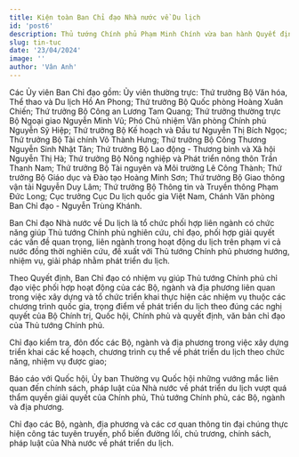 ---
title: Kiện toàn Ban Chỉ đạo Nhà nước về Du lịch
id: 'post6'
description: Thủ tướng Chính phủ Phạm Minh Chính vừa ban hành Quyết định số 335/QĐ-TTg  ngày 24/4 về kiện toàn Ban Chỉ đạo Nhà nước về Du lịch do Phó Thủ tướng Chính phủ Trần Hồng Hà làm Trưởng Ban Chỉ đạo. Bộ trưởng Bộ Văn hóa, Thể thao và Du lịch Nguyễn Văn Hùng làm Phó Trưởng Ban Chỉ đạo.
slug: tin-tuc
date: '23/04/2024'
image: ''
author: 'Vân Anh'
---

Các Ủy viên Ban Chỉ đạo gồm: Ủy viên thường trực: Thứ trưởng Bộ Văn hóa, Thể thao và Du lịch Hồ An Phong; Thứ trưởng Bộ Quốc phòng Hoàng Xuân Chiến; Thứ trưởng Bộ Công an Lương Tam Quang; Thứ trưởng thường trực Bộ Ngoại giao Nguyễn Minh Vũ; Phó Chủ nhiệm Văn phòng Chính phủ Nguyễn Sỹ Hiệp; Thứ trưởng Bộ Kế hoạch và Đầu tư Nguyễn Thị Bích Ngọc; Thứ trưởng Bộ Tài chính Võ Thành Hưng; Thứ trưởng Bộ Công Thương Nguyễn Sinh Nhật Tân; Thứ trưởng Bộ Lao động - Thương binh và Xã hội Nguyễn Thị Hà; Thứ trưởng Bộ Nông nghiệp và Phát triển nông thôn Trần Thanh Nam; Thứ trưởng Bộ Tài nguyên và Môi trường Lê Công Thành; Thứ trưởng Bộ Giáo dục và Đào tạo Hoàng Minh Sơn; Thứ trưởng Bộ Giao thông vận tải Nguyễn Duy Lâm; Thứ trưởng Bộ Thông tin và Truyền thông Phạm Đức Long; Cục trưởng Cục Du lịch quốc gia Việt Nam, Chánh Văn phòng Ban Chỉ đạo - Nguyễn Trùng Khánh.

Ban Chỉ đạo Nhà nước về Du lịch là tổ chức phối hợp liên ngành có chức năng giúp Thủ tướng Chính phủ nghiên cứu, chỉ đạo, phối hợp giải quyết các vấn đề quan trọng, liên ngành trong hoạt động du lịch trên phạm vi cả nước đồng thời nghiên cứu, đề xuất với Thủ tướng Chính phủ phương hướng, nhiệm vụ, giải pháp nhằm phát triển du lịch.

Theo Quyết định, Ban Chỉ đạo có nhiệm vụ giúp Thủ tướng Chính phủ chỉ đạo việc phối hợp hoạt động của các Bộ, ngành và địa phương liên quan trong việc xây dựng và tổ chức triển khai thực hiện các nhiệm vụ thuộc các chương trình quốc gia, trọng điểm về phát triển du lịch theo đúng các nghị quyết của Bộ Chính trị, Quốc hội, Chính phủ và quyết định, văn bản chỉ đạo của Thủ tướng Chính phủ.

Chỉ đạo kiểm tra, đôn đốc các Bộ, ngành và địa phương trong việc xây dựng triển khai các kế hoạch, chương trình cụ thể về phát triển du lịch theo chức năng, nhiệm vụ được giao;

Báo cáo với Quốc hội, Ủy ban Thường vụ Quốc hội những vướng mắc liên quan đến chính sách, pháp luật của Nhà nước về phát triển du lịch vượt quá thẩm quyền giải quyết của Chính phủ, Thủ tướng Chính phủ, các Bộ, ngành và địa phương.

Chỉ đạo các Bộ, ngành, địa phương và các cơ quan thông tin đại chúng thực hiện công tác tuyên truyền, phổ biến đường lối, chủ trương, chính sách, pháp luật của Nhà nước về phát triển du lịch.

